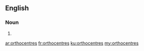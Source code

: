 ==English==

===Noun===
{{head|en|plural}}

# {{plural of|orthocentre|lang=en|nocat=1}}

[[ar:orthocentres]]
[[fr:orthocentres]]
[[ku:orthocentres]]
[[my:orthocentres]]